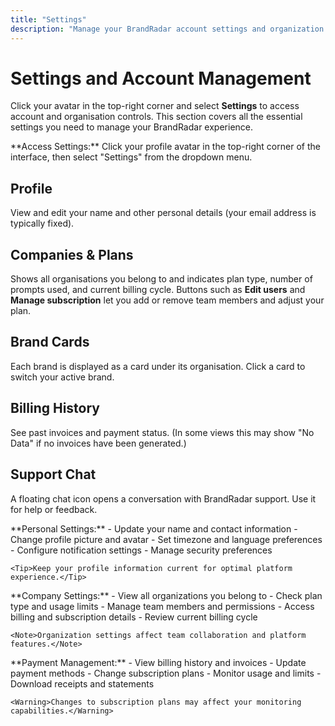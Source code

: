 ```yaml
---
title: "Settings"
description: "Manage your BrandRadar account settings and organization preferences"
---
```


# Settings and Account Management

Click your avatar in the top-right corner and select **Settings** to access account and organisation controls. This section covers all the essential settings you need to manage your BrandRadar experience.

<Info>
**Access Settings:** Click your profile avatar in the top-right corner of the interface, then select "Settings" from the dropdown menu.
</Info>

## Profile

View and edit your name and other personal details (your email address is typically fixed).

## Companies & Plans

Shows all organisations you belong to and indicates plan type, number of prompts used, and current billing cycle. Buttons such as **Edit users** and **Manage subscription** let you add or remove team members and adjust your plan.

## Brand Cards

Each brand is displayed as a card under its organisation. Click a card to switch your active brand.

## Billing History

See past invoices and payment status. (In some views this may show "No Data" if no invoices have been generated.)

## Support Chat

A floating chat icon opens a conversation with BrandRadar support. Use it for help or feedback.

<AccordionGroup>
  <Accordion icon="user" title="Profile Management">
    **Personal Settings:**
    - Update your name and contact information
    - Change profile picture and avatar
    - Set timezone and language preferences
    - Configure notification settings
    - Manage security preferences
    
    <Tip>Keep your profile information current for optimal platform experience.</Tip>
  </Accordion>
  
  <Accordion icon="building" title="Organization Management">
    **Company Settings:**
    - View all organizations you belong to
    - Check plan type and usage limits
    - Manage team members and permissions
    - Access billing and subscription details
    - Review current billing cycle
    
    <Note>Organization settings affect team collaboration and platform features.</Note>
  </Accordion>
  
  <Accordion icon="credit-card" title="Billing & Subscriptions">
    **Payment Management:**
    - View billing history and invoices
    - Update payment methods
    - Change subscription plans
    - Monitor usage and limits
    - Download receipts and statements
    
    <Warning>Changes to subscription plans may affect your monitoring capabilities.</Warning>
  </Accordion>
</AccordionGroup>

